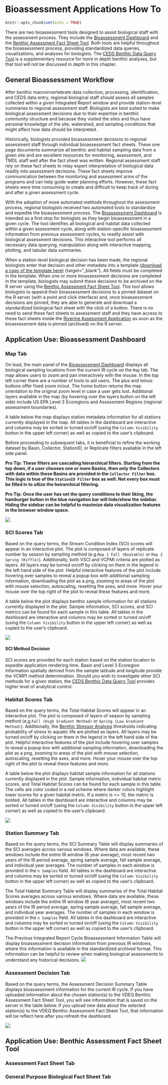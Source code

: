 # Bioassessment Applications How To

```r
knitr::opts_chunk$set(echo = TRUE)
```

There are two bioassessment tools designed to assist biological staff with the assessment process. They include the [Bioassessment Dashboard](https://rconnect.deq.virginia.gov/IR2024bioassessmentDashboard/){target="_blank"} and the [Benthic Assessment Fact Sheet Tool](https://rconnect.deq.virginia.gov/BenthicAssessmentFactSheet/){target="_blank"}. Both tools are helpful throughout the bioassessment process, providing standardized data queries, visualizations, and analyses for biologists. The [CEDS Benthic Data Query Tool](https://rconnect.deq.virginia.gov/CEDSBenthicDataQueryTool/){target="_blank"} is a supplementary resource for more in depth benthic analyses, but that tool will not be discussed in depth in this chapter.

## General Bioassessment Workflow

After benthic macroinvertebrate data collection, processing, identification, and CEDS data entry, regional biological staff should assess all samples collected within a given Integrated Report window and provide station-level summaries to regional assessment staff. Biologists are best suited to make biological assessment decisions due to their expertise in benthic community structure and because they visited the sites and thus have personal knowledge of the site, watershed, and sampling conditions that might affect how data should be interpreted. 

Historically, biologists provided bioassessment decisions to regional assessment staff through individual bioassessment fact sheets. These one page documents summarize all benthic and habitat sampling data from a given site and are excellent resources for monitoring, assessment, and TMDL staff well after the fact sheet was written. Regional assessment staff rely on these fact sheets to relay expert interpretation of biological data readily into assessment decisions. These fact sheets improve communication between the monitoring and assessment arms of the programs and can help guide water planning efforts. However, these fact sheets were time consuming to create and difficult to keep track of during and after a given assessment cycle. 

With the adoption of more automated methods throughout the assessment process, regional biologists received two automated tools to standardize and expedite the bioassessment process. The [Bioassessment Dashboard](https://rconnect.deq.virginia.gov/IR2024bioassessmentDashboard/){target="_blank"} is intended as a first stop for biologists as they begin bioassessment in a given cycle. The tool identifies all biological and habitat data collected within a given assessment cycle, along with station-specific bioassessment information from previous assessment cycles, to readily assist with biological assessment decisions. This interactive tool performs all necessary data querying, manipulation along with interactive mapping, plotting, and tabular data summaries. 

When a station-level biological decision has been made, the regional biologists enter that decision and other metadata into a template [(download a copy of the template here)](https://covgov-my.sharepoint.com/:x:/g/personal/emma_jones_deq_virginia_gov/EcckR_eno0ZIiHTymTRmVy4BqPJIM4kAb5ZD3ACdNKeRAg?e=cG6yxA) {target="_blank"}. All fields must be completed in the template. When one or more bioassessment decisions are completed in the template, biologists may submit these decisions to be archived on the R server using the [Benthic Assessment Fact Sheet Tool](https://rconnect.deq.virginia.gov/BenthicAssessmentFactSheet/){target="_blank"}. This tool allows biologists to append their bioassessment decisions to a pinned dataset on the R server (with a point and click interface) and, once bioassessment decisions are pinned, they are able to generate and download a standardized biological fact sheet with the click of a button. There is no need to send these fact sheets to assessment staff and they have access to these fact sheets inside the  [Riverine Assessment Application](https://rconnect.deq.virginia.gov/IR2022riverineAssessmentApplication/){target="_blank"} as soon as the bioassessment data is pinned (archived) on the R server. 

## Application Use: Bioassessment Dashboard


### Map Tab

On load, the main panel of the [Bioassessment Dashboard](https://rconnect.deq.virginia.gov/IR2024bioassessmentDashboard/){target="_blank"} displays all biological sampling locations from the current IR cycle on the `Map` tab. The map allows users to zoom and pan interactively with the mouse. In the top left corner there are a number of tools to aid users. The plus and minus buttons offer fixed zoom in/out. The home button returns the map orientation to the original zoom level in case a user gets lost. Additional layers available in the map (by hovering over the layers button on the left side) include US EPA Level 3 Ecoregions and Assessment Regions (regional assessment boundaries).

A table below the map displays station metadata information for all stations currently displayed in the map. All tables in the dashboard are interactive and columns may be sorted or turned on/off (using the `Column Visibility` button in the upper left corner) as well as copied to the user's clipboard. 

Before proceeding to subsequent tabs, it is beneficial to refine the working dataset by Basin, Collector, StationID, or Replicate filters available in the left side panel. 

**Pro Tip: These filters are cascading hierarchical filters. Starting from the top down, if a user chooses one or more Basins, then only the Collectors with data within these Basins are provided in the `Collector Filter` box. This logic is true of the `StationID Filter` box as well. Not every box must be filled in to utlize the heirarchical filtering.**

**Pro Tip: Once the user has set the query conditions to their liking, the hamburger button in the blue navigation bar will hide/show the sidebar. Hiding the sidebar can be helpful to maximize data visualization features in the browser window space.**

![](images/bioassessmentDashboard1.png)

### SCI Scores Tab

Based on the query terms, the Stream Condition Index (SCI) scores will appear in an interactive plot. The plot is composed of layers of replicate number by season by sampling method (e.g.`Rep 1 Fall (Boatable)` or `Rep 2 Spring (Riffle)`). Additionally, both VSCI and VCPMI criteria are plotted as layers. All layers may be turned on/off by clicking on them in the legend in the left hand side of the plot. Helpful interactive features of the plot include hovering over samples to reveal a popup box with additional sampling information, downloading the plot as a png, zooming to areas of the plot with mouse selection, autoscaling, resetting the axes, and more. Hover your mouse over the top right of the plot to reveal these features and more. 

A table below the plot displays benthic sample information for all stations currently displayed in the plot. Sample information, SCI scores, and SCI metrics can be found for each sample in this table. All tables in the dashboard are interactive and columns may be sorted or turned on/off (using the `Column Visibility` button in the upper left corner) as well as copied to the user's clipboard. 

![](images/bioassessmentDashboard2.png)

#### SCI Method Decision

SCI scores are provided for each station based on the station location to expedite application rendering time. Basin and Level 3 Ecoregion information spatially derived from the sample latitude and longitude provide the VCMPI method determination. Should you wish to investigate other SCI methods for a given station, the [CEDS Benthic Data Query Tool](https://rconnect.deq.virginia.gov/CEDSBenthicDataQueryTool/){target="_blank"} provides higher level of analytical control. 


### Habitat Scores Tab

Based on the query terms, the Total Habitat Scores will appear in an interactive plot. The plot is composed of layers of season by sampling method (e.g.`Fall (High Gradient Method)` or `Spring (Low Gradient Method)`). Additionally, the [Benthic Stressor Analysis](https://www.deq.virginia.gov/home/showpublisheddocument/4313/637461491358800000){target="_blank"} thresholds indicating probability of stress to aquatic life are plotted as layers. All layers may be turned on/off by clicking on them in the legend in the left hand side of the plot. Helpful interactive features of the plot include hovering over samples to reveal a popup box with additional sampling information, downloading the plot as a png, zooming to areas of the plot with mouse selection, autoscaling, resetting the axes, and more. Hover your mouse over the top right of the plot to reveal these features and more. 

A table below the plot displays habitat sample information for all stations currently displayed in the plot. Sample information, individual habitat metric scores, and Total Habitat Scores can be found for each sample in this table. The cells are color coded in a red scheme where darker colors highlight lower scores for a given habitat metric. If a metric is <= 10, the metric is bolded. All tables in the dashboard are interactive and columns may be sorted or turned on/off (using the `Column Visibility` button in the upper left corner) as well as copied to the user's clipboard. 

![](images/bioassessmentDashboard3.png)

### Station Summary Tab

Based on the query terms, the SCI Summary Table will display summaries of the SCI averages across various windows. Where data are available, these windows include the entire IR window (6 year average), most recent two years of the IR period average, spring sample average, fall sample average, and individual year averages. The number of samples in each window is provided in the `n Samples` field. All tables in the dashboard are interactive and columns may be sorted or turned on/off (using the `Column Visibility` button in the upper left corner) as well as copied to the user's clipboard. 

The Total Habitat Summary Table will display summaries of the Total Habitat Scores averages across various windows. Where data are available, these windows include the entire IR window (6 year average), most recent two years of the IR period average, spring sample average, fall sample average, and individual year averages. The number of samples in each window is provided in the `n Samples` field. All tables in the dashboard are interactive and columns may be sorted or turned on/off (using the `Column Visibility` button in the upper left corner) as well as copied to the user's clipboard. 

The Previous Integrated Report Cycle Bioassessment Information Table will display bioassessment decision information from previous IR windows, where this information is available in the standardized archived format. This information can be helpful to review when making biological assessments to understand any historical decisions. 
![](images/bioassessmentDashboard4.png)

### Assessment Decision Tab

Based on the query terms, the Assessment Decision Summary Table displays bioassessment information for the current IR cycle. If you have uploaded information about the chosen station(s) to the VDEQ Benthic Assessment Fact Sheet Tool, you will see information that is saved on the server in the table below. If you upload new data about the selected station(s) to the VDEQ Benthic Assessment Fact Sheet Tool, that information will be reflect here after you refresh the dashboard.

![](images/bioassessmentDashboard5.png)


## Application Use: Benthic Assessment Fact Sheet Tool

### Assessment Fact Sheet Tab

### General Purpose Biological Fact Sheet Tab
